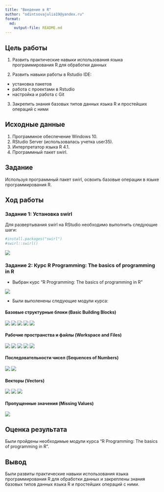 ```yaml
---
title: "Введение в R"
author: "odintsovajulia19@yandex.ru"
format: 
  md:
    output-file: README.md
---
```


## Цель работы 

1. Развить практические навыки использования языка программирования R для
 обработки данных
 
2. Развить навыки работы в Rstudio IDE:
 
 - установка пакетов
 - работа с проектами в Rstudio
 - настройка и работа с Git
 
3. Закрепить знания базовых типов данных языка R и простейших операций с ними

## Исходные данные 

1. Программное обеспечение Windows 10.
2. RStudio Server (использовалась учетка user35).
3. Интерпретатор языка R 4.1.
4. Программный пакет swirl.

## Задание

Используя программный пакет swirl, освоить базовые операции в языке программирования R.

## Ход работы

### Задание 1: Установка swirl

Для развертывания swirl на RStudio необходимо выполнить следующие шаги:

```r
#install.packages("swirl")
#swirl::swirl()
```

![](img/1.png)

### Задание 2: Курс R Programming: The basics of programming in R

- Выбран курс "R Programming: The basics of programming in R"

![](img/2.png)


- Были выполенены следующие модули курса: 

#### Базовые структурные блоки (Basic Building Blocks)

![](img/3.png)
![](img/4.png)
![](img/5.png)
![](img/6.png)
![](img/7.png)

#### Рабочие пространства и файлы (Workspace and Files)

![](img/8.png)
![](img/9.png)
![](img/10.png)
![](img/11.png)
![](img/12.png)

#### Последовательности чисел (Sequences of Numbers)

![](img/13.png)
![](img/14.png)

#### Векторы (Vectors)

![](img/15.png)
![](img/16.png)
![](img/17.png)

#### Пропущенные значения (Missing Values)

![](img/18.png)

## Оценка результата

Были пройдены необходимые модули курса "R Programming: The basics of programming in R".

## Вывод 

Были развиты практические навыки использования языка программирования R для обработки данных и закреплены знания базовых типов данных языка R и простейших операций с ними.